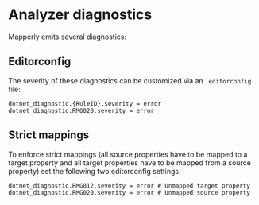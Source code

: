 
# Analyzer diagnostics

Mapperly emits several diagnostics:

<AnalyzerRules></AnalyzerRules>

## Editorconfig

The severity of these diagnostics can be customized via an `.editorconfig` file:

```editorconfig title=".editorconfig"
dotnet_diagnostic.{RuleID}.severity = error
dotnet_diagnostic.RMG020.severity = error
```

## Strict mappings

To enforce strict mappings
(all source properties have to be mapped to a target property and all target properties have to be mapped from a source property)
set the following two editorconfig settings:

```editorconfig title=".editorconfig"
dotnet_diagnostic.RMG012.severity = error # Unmapped target property
dotnet_diagnostic.RMG020.severity = error # Unmapped source property
```
